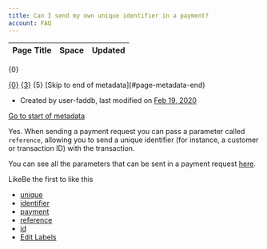 ```yaml
---
title: Can I send my own unique identifier in a payment?
account: FAQ 
---
```


<table class="aui"> <thead> <tr class="header"> <th class="search-result-title">Page Title</th> <th class="search-result-space">Space</th> <th class="search-result-date">Updated</th> </tr> </thead> </table> <p class="search-result-count">{0}</p> <tr class="search-result"> <td class="search-result-title"><a href="{1}" class="content-type-{2}"><span>{0}</span></a></td> <td class="search-result-space"><a class="space" href="/display/{4}/" title="{3}">{3}</a></td> <td class="search-result-date"><span class="date" title="{6}">{5}</span></td> </tr> [Skip to end of metadata](#page-metadata-end)

*   Created by user-faddb, last modified on [Feb 19, 2020](/pages/diffpagesbyversion.action?pageId=721158&selectedPageVersions=2&selectedPageVersions=3 "Show changes")

[Go to start of metadata](#page-metadata-start)

Yes. When sending a payment request you can pass a parameter called `reference`, allowing you to send a unique identifier (for instance, a customer or transaction ID) with the transaction.

You can see all the parameters that can be sent in a payment request [here](https://api-reference.checkout.com/#tag/Payments).

LikeBe the first to like this

*   [unique](/label/FAQ/unique)
*   [identifier](/label/FAQ/identifier)
*   [payment](/label/FAQ/payment)
*   [reference](/label/FAQ/reference)
*   [id](/label/FAQ/id)
*   [Edit Labels](# "Edit Labels (Type 'l')")





